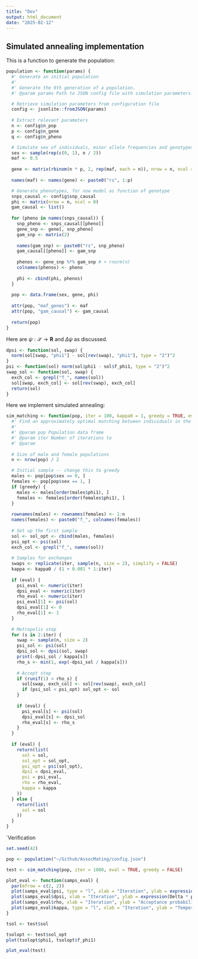 ```yaml
---
title: "Dev"
output: html_document
date: "2025-02-12"
---
```


## Simulated annealing implementation

This is a function to generate the population:

```r
population <- function(params) {
  #' Generate an initial population
  #'
  #' Generate the 0th generation of a population.
  #' @param params Path to JSON config file with simulation parameters.

  # Retrieve simulation parameters from configuration file
  config <- jsonlite::fromJSON(params)
 
  # Extract relevant parameters 
  n <- config$n_pop
  p <- config$n_gene
  q <- config$n_pheno

  # Simulate sex of individuals, minor allele frequencies and genotypes
  sex <- sample(rep(c(0, 1), n / 2))
  maf <- 0.5
  
  gene <- matrix(rbinom(n * p, 2, rep(maf, each = n)), nrow = n, ncol = p)
  
  names(maf) <- names(gene) <- paste0("rs", 1:p)

  # Generate phenotypes, for now model as function of genotype
  snps_causal <- config$snp_causal
  phi <- matrix(nrow = n, ncol = 0)
  gam_causal <- list()
  
  for (pheno in names(snps_causal)) {
    snp_pheno <- snps_causal[[pheno]]
    gene_snp <- gene[, snp_pheno]
    gam_snp <- matrix(2)
    
    names(gam_snp) <- paste0("rs", snp_pheno)
    gam_causal[[pheno]] <- gam_snp
    
    phenos <- gene_snp %*% gam_snp # + rnorm(n)
    colnames(phenos) <- pheno
    
    phi <- cbind(phi, phenos)
  }
  
  pop <- data.frame(sex, gene, phi)
  
  attr(pop, "maf_genes") <- maf
  attr(pop, "gam_causal") <- gam_causal
  
  return(pop)
}
```

Here are $\psi: \mathcal S \to \mathbf R$ and $\Delta \psi$ as discussed.

```r
dpsi <- function(sol, swap) {
  norm(sol[swap, "phi1"] - sol[rev(swap), "phi1"], type = "2")^2
}
psi <- function(sol) norm(sol$phi1 - sol$f_phi1, type = "2")^2
swap_sol <- function(sol, swap) {
  exch_col <- grepl("f_", names(sol))
  sol[swap, exch_col] <- sol[rev(swap), exch_col]
  return(sol)
}
```

Here we implement simulated annealing:

```r
sim_matching <- function(pop, iter = 100, kappa0 = 1, greedy = TRUE, eval = FALSE) {
  #' Find an approximately optimal matching between individuals in the population
  #'
  #' @param pop Population data frame
  #' @param iter Number of iterations to
  #' @param
  
  # Size of male and female populations
  n <- nrow(pop) / 2

  # Initial sample -- change this to greedy
  males <- pop[pop$sex == 0, ]
  females <- pop[pop$sex == 1, ]
  if (greedy) {
    males <- males[order(males$phi1), ]
    females <- females[order(females$phi1), ]
  }
  
  rownames(males) <- rownames(females) <- 1:n
  names(females) <- paste0("f_", colnames(females))
  
  # Set up the first sample
  sol <- sol_opt <- cbind(males, females)
  psi_opt <- psi(sol)
  exch_col <- grepl("f_", names(sol))
  
  # Samples for exchanges
  swaps <- replicate(iter, sample(n, size = 2), simplify = FALSE)
  kappa <- kappa0 / (1 + 0.001 * 1:iter)
  
  if (eval) {
    psi_eval <- numeric(iter)
    dpsi_eval <- numeric(iter)
    rho_eval <- numeric(iter)
    psi_eval[1] <- psi(sol)
    dpsi_eval[1] <- 0
    rho_eval[1] <- 1
  }
  
  # Metropolis step
  for (s in 2:iter) {
    swap <- sample(n, size = 2)
    psi_sol <- psi(sol)
    dpsi_sol <- dpsi(sol, swap)
    print(-dpsi_sol / kappa[s])
    rho_s <- min(1, exp(-dpsi_sol / kappa[s]))
    
    # Accept step
    if (runif(1) < rho_s) {
      sol[swap, exch_col] <- sol[rev(swap), exch_col]
      if (psi_sol < psi_opt) sol_opt <- sol
    }
    
    if (eval) {
      psi_eval[s] <- psi(sol)
      dpsi_eval[s] <- dpsi_sol
      rho_eval[s] <- rho_s
    }
  }
    
  if (eval) {
    return(list(
      sol = sol,
      sol_opt = sol_opt,
      psi_opt = psi(sol_opt),
      dpsi = dpsi_eval,
      psi = psi_eval,
      rho = rho_eval,
      kappa = kappa
    ))
  } else {
    return(list(
      sol = sol
    ))
  }
}
```

\`Verification

```r
set.seed(42)

pop <- population("~/Github/AssocMating/config.json")

test <- sim_matching(pop, iter = 1000, eval = TRUE, greedy = FALSE)
```

```r
plot_eval <- function(samps_eval) {
  par(mfrow = c(2, 2))
  plot(samps_eval$psi, type = "l", xlab = "Iteration", ylab = expression(psi))
  plot(samps_eval$dpsi, xlab = "Iteration", ylab = expression(Delta * psi))
  plot(samps_eval$rho, xlab = "Iteration", ylab = "Acceptance probability")
  plot(samps_eval$kappa, type = "l", xlab = "Iteration", ylab = "Temperature")
}

tsol <- test$sol

tsolopt <- test$sol_opt
plot(tsolopt$phi1, tsolopt$f_phi1)

plot_eval(test)
```
